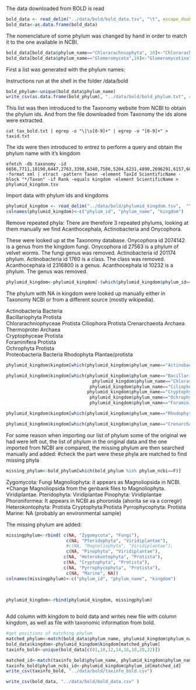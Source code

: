 
The data downloaded from BOLD is read
```r
bold_data <- read_delim("../data/bold/bold_data.tsv", "\t", escape_double = FALSE, trim_ws = TRUE)
bold_data<-as.data.frame(bold_data)
```

The nomenclature of some phylum was changed by hand in order to match it to the one available in NCBI.

```r
bold_data[bold_data$phylum_name=="Chlorarachniophyta", 10]<-"Chlorarachniophyceae"
bold_data[bold_data$phylum_name=="Glomeromycota",10]<-"Glomeromycotina"


```

First a list was generated with the phylum names:


Instructions run at the shell in the folder /data/bold

```r
bold_phylum<-unique(bold_data$phylum_name)
write_csv(as.data.frame(bold_phylum), "../data/bold/bold_phylum.txt", col_names = F)
```

This list was then introduced to the Taxonomy website from NCBI to obtain the phylum ids. And from the file downloaded from Taxonomy the ids alone were extracted.

```
cat tax_bold.txt | egrep -o "\|\s[0-9]+" | egrep -o "[0-9]+" > taxid.txt 

```

The ids were then introduced to entrez to perform a query and obtain the phylum name with it's kingdom

```
efetch -db taxonomy -id 6656,7711,10190,6447,2763,3398,6340,7586,5204,6231,4890,2696291,6157,6040,10232,2316800,6073,5878,3041,3208,1224,120557,214504,3195,2836,58020,1760,201174,27563,2074142,6217,29197,13809,3027,28889,183924,287987,451507,451827,451828,1264859,1312402,29178,33313,35493,33310 -format xml | xtract -pattern Taxon -element TaxId ScientificName -block "*/Taxon" -if Rank -equals kingdom -element ScientificName > phylumid_kingdom.tsv
```

Import data with phylum ids and kingdoms 
```r
phylumid_kingdom <- read_delim("../data/bold/phylumid_kingdom.tsv",  "\t", escape_double = FALSE, col_names = FALSE, trim_ws = TRUE)
colnames(phylumid_kingdom)<-c("phylum_id", "phylum_name", "kingdom")
```

Remove repeated phyla:
There are therefore 3 repeated phylums, looking at them manually we find 
Acanthocephala, Actinobacteria and Onycophora.

These were looked up at the Taxonomy database.
Onycophora id 2074142 is a genus from the kingdom fungi.
Onycophora id 27563 is a phylum of velvet worms.
The fungi genus was removed.
Actinobacteria id 201174 phylum.
Actinobacteria id 1760 is a class.
The class was removed.
Acanthocephala id 2316800 is a genus. 
Acanthocephala id 10232 is a phylum. 
The genus was removed. 

```r
phylumid_kingdom<-phylumid_kingdom[-(which(phylumid_kingdom$phylum_id==2074142|phylumid_kingdom$phylum_id==1760|phylumid_kingdom$phylum_id==2316800)),]
```

The phylum with NA in kingdom were looked up manually either in Taxonomy NCBI or from a different source (mostly wikipedia).


Actinobacteria       Bacteria     
Bacillariophyta      Protista     
Chlorarachniophyceae Protista
Ciliophora           Protista
Crenarchaeota        Archaea    
Thermoprotei         Archaea    
Cryptophyceae        Protista  
Foraminifera         Protista     
Ochrophyta           Protista    
Proteobacteria       Bacteria
Rhodophyta           Plantae/protista

```r
phylumid_kingdom$kingdom[which(phylumid_kingdom$phylum_name=="Actinobacteria"|phylumid_kingdom$phylum_name=="Proteobacteria")]<-"Bacteria"

phylumid_kingdom$kingdom[which(phylumid_kingdom$phylum_name=="Bacillariophyta"|
                                 phylumid_kingdom$phylum_name=="Chlorarachniophyceae"|
                                phylumid_kingdom$phylum_name=="Ciliophora"|
                               phylumid_kingdom$phylum_name=="Cryptophyceae"|
                                phylumid_kingdom$phylum_name=="Ochrophyta"|
                                phylumid_kingdom$phylum_name=="Foraminifera") ]<-"Protista"

phylumid_kingdom$kingdom[which(phylumid_kingdom$phylum_name=="Rhodophyta")]<-"Plantae/protista"

phylumid_kingdom$kingdom[which(phylumid_kingdom$phylum_name=="Crenarchaeota"|phylumid_kingdom$phylum_name=="Thermoprotei")]<-"Archaea"
```


For some reason when importing our list of phylum some of the original we had were left out, the list of phylum in the original data and the one imported from NCBI are compared, the missing phylum are then searched manually and added: 
#check the part were these phyla are matched to find missing phyla
```r
missing_phylum<-bold_phylum[which(bold_phylum %in% phylum_ncbi==F)]
```
Zygomycota: Fungi
Magnoliophyta: it appears as Magnoliopsida in NCBI. *Change Magnoliopsida from the genbank files to Magnoliophyta. Viridiplantae. 
Pteridophyta: Viridiplantae
Pinophyta: Viridiplantae
Phoroniformea: It appears in NCBI as phoronida (ahorita se va a corregir)
Heterokontophyta: Protista
Cryptophyta:Protista
Pyrrophycophyta: Protista
Marine: NA (probably an environmental sample)

The missing phylum are added:
```r

missingphylum<-rbind( c(NA, "Zygomycota", "Fungi"),
                       c(NA, "Pteridophyta", "Viridiplantae"),
                       #c(NA, "Magnoliophyta", "Viridiplantae"),
                       c(NA, "Pinophyta", "Viridiplantae"),
                      c(NA, "Heterokontophyta", "Protista"),
                      c(NA, "Cryptophyta", "Protista"),
                      c(NA, "Pyrrophycophyta", "Protista"),
                       c(NA, "Marine", NA))
colnames(missingphylum)<-c("phylum_id", "phylum_name", "kingdom")

  
  
phylumid_kingdom<-rbind(phylumid_kingdom, missingphylum)



```



Add column with kingdom to bold data and writes new file with column kingdom, as well as file with taxonomic information from bold.
```r
#get positions of matching phylum
matched_phylum<-match(bold_data$phylum_name, phylumid_kingdom$phylum_name)
bold_data$kingdom<-phylumid_kingdom$kingdom[matched_phylum]
taxinfo_bold<-unique(bold_data[c(81,10,12,14,16,18,20,22)])

matched_id<-match(taxinfo_bold$phylum_name, phylumid_kingdom$phylum_name)
taxinfo_bold$phylum_ncbi_id<-phylumid_kingdom$phylum_id[matched_id]
write_csv(taxinfo_bold, "../data/bold/taxinfo_bold.csv")
```

```r

write_csv(bold_data, "../data/bold/bold_data.csv" )

```

